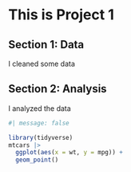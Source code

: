
# This is Project 1

## Section 1: Data

I cleaned some data

## Section 2: Analysis

I analyzed the data

```r
#| message: false

library(tidyverse)
mtcars |> 
  ggplot(aes(x = wt, y = mpg)) +
  geom_point()
```
